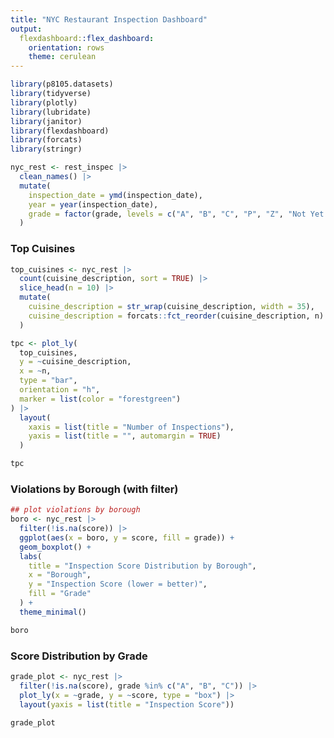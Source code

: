 ```yaml
---
title: "NYC Restaurant Inspection Dashboard"
output:
  flexdashboard::flex_dashboard:
    orientation: rows
    theme: cerulean
---
```


```r
library(p8105.datasets)
library(tidyverse)
library(plotly)
library(lubridate)
library(janitor)
library(flexdashboard)
library(forcats)
library(stringr)

nyc_rest <- rest_inspec |>
  clean_names() |>
  mutate(
    inspection_date = ymd(inspection_date),
    year = year(inspection_date),
    grade = factor(grade, levels = c("A", "B", "C", "P", "Z", "Not Yet Graded"))
  )
```

### Top Cuisines
```r
top_cuisines <- nyc_rest |>
  count(cuisine_description, sort = TRUE) |>
  slice_head(n = 10) |>
  mutate(
    cuisine_description = str_wrap(cuisine_description, width = 35),
    cuisine_description = forcats::fct_reorder(cuisine_description, n)
  )

tpc <- plot_ly(
  top_cuisines,
  y = ~cuisine_description,
  x = ~n,
  type = "bar",
  orientation = "h",
  marker = list(color = "forestgreen")
) |>
  layout(
    xaxis = list(title = "Number of Inspections"),
    yaxis = list(title = "", automargin = TRUE)
  )
```

```r
tpc
```

### Violations by Borough (with filter)
```r
## plot violations by borough
boro <- nyc_rest |>
  filter(!is.na(score)) |>
  ggplot(aes(x = boro, y = score, fill = grade)) +
  geom_boxplot() +
  labs(
    title = "Inspection Score Distribution by Borough",
    x = "Borough",
    y = "Inspection Score (lower = better)",
    fill = "Grade"
  ) +
  theme_minimal()
```

```r
boro
```
### Score Distribution by Grade
```r
grade_plot <- nyc_rest |>
  filter(!is.na(score), grade %in% c("A", "B", "C")) |>
  plot_ly(x = ~grade, y = ~score, type = "box") |>
  layout(yaxis = list(title = "Inspection Score"))
```

```r
grade_plot
```

